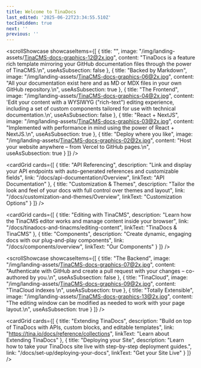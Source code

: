 ```yaml
---
title: Welcome to TinaDocs
last_edited: '2025-06-22T23:34:55.510Z'
tocIsHidden: true
next: ''
previous: ''
---
```


<scrollShowcase
  showcaseItems={[
    {
      title: "",
      image: "/img/landing-assets/TinaCMS-docs-graphics-12@2x.jpg",
      content:
        "TinaDocs is a feature rich template mirroring your GitHub documentation files through the power of TinaCMS.\n",
      useAsSubsection: false
    },
    {
      title: "Backed by Markdown",
      image: "/img/landing-assets/TinaCMS-docs-graphics-06@2x.jpg",
      content:
        "All your documentation exist here and as MD or MDX files in your own GitHub repository.\n",
      useAsSubsection: true
    },
    {
      title: "The Frontend",
      image: "/img/landing-assets/TinaCMS-docs-graphics-04@2x.jpg",
      content:
        'Edit your content with a WYSIWYG ("rich-text") editing experience, including a set of custom components tailored for use with technical documentation.\n',
      useAsSubsection: false
    },
    {
      title: "React + NextJS",
      image: "/img/landing-assets/TinaCMS-docs-graphics-03@2x.jpg",
      content:
        "Implemented with performance in mind using the power of React + NextJS.\n",
      useAsSubsection: true
    },
    {
      title: "Deploy where you like",
      image: "/img/landing-assets/TinaCMS-docs-graphics-02@2x.jpg",
      content: "Host your website anywhere – from Vercel to GitHub pages.\n",
      useAsSubsection: true
    }
  ]}
/>

<cardGrid
  cards={[
    {
      title: "API Referencing",
      description:
        "Link and display your API endpoints with auto-generated references and customizable fields",
      link: "/docs/api-documentation/Overview",
      linkText: "API Documentation"
    },
    {
      title: "Customization & Themes",
      description:
        "Tailor the look and feel of your docs with full control over themes and layout",
      link: "/docs/customization-and-themes/Overview",
      linkText: "Customization Options"
    }
  ]}
/>

<cardGrid
  cards={[
    {
      title: "Editing with TinaCMS",
      description:
        "Learn how the TinaCMS editor works and manage content inside your browser",
      link: "/docs/tinadocs-and-tinacms/editing-content",
      linkText: "TinaDocs & TinaCMS"
    },
    {
      title: "Components",
      description:
        "Create dynamic, engaging docs with our plug-and-play components",
      link: "/docs/components/overview",
      linkText: "Our Components"
    }
  ]}
/>

<scrollShowcase
  showcaseItems={[
    {
      title: "The Backend",
      image: "/img/landing-assets/TinaCMS-docs-graphics-07@2x.jpg",
      content:
        "Authenticate with GitHub and create a pull request with your changes – co-authored by you.\n",
      useAsSubsection: false
    },
    {
      title: "TinaCloud",
      image: "/img/landing-assets/TinaCMS-docs-graphics-09@2x.jpg",
      content: "TinaCloud indexes \n",
      useAsSubsection: true
    },
    {
      title: "Totally Extensible",
      image: "/img/landing-assets/TinaCMS-docs-graphics-13@2x.jpg",
      content:
        "The editing window can be modified as needed to work with your page layout.\n",
      useAsSubsection: true
    }
  ]}
/>

<cardGrid
  cards={[
    {
      title: "Extending TinaDocs",
      description:
        "Build on top of TinaDocs with APIs, custom blocks, and editable templates",
      link: "https://tina.io/docs/reference/collections",
      linkText: "Learn about Extending TinaDocs"
    },
    {
      title: "Deploying your Site",
      description:
        "Learn how to take your TinaDocs site live with step-by-step deployment guides.",
      link: "/docs/set-up/deploying-your-docs",
      linkText: "Get your Site Live"
    }
  ]}
/>
